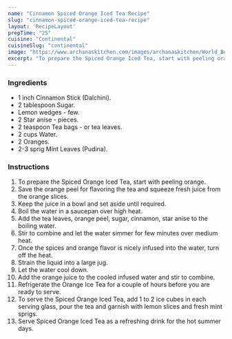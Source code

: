 ---
name: "Cinnamon Spiced Orange Iced Tea Recipe"
slug: "cinnamon-spiced-orange-iced-tea-recipe"
layout: 'RecipeLayout'
prepTime: "25"
cuisine: "Continental"
cuisineSlug: "continental"
image: "https://www.archanaskitchen.com/images/archanaskitchen/World_Beverages/Spiced_Orange_Iced_Tea_Recipe-1-2.jpg"
excerpt: "To prepare the Spiced Orange Iced Tea, start with peeling orange"
---

### Ingredients

- 1 inch Cinnamon Stick (Dalchini).
- 2 tablespoon Sugar.
- Lemon wedges - few.
- 2 Star anise - pieces.
- 2 teaspoon Tea bags - or tea leaves.
- 2 cups Water.
- 2 Oranges.
- 2-3 sprig Mint Leaves (Pudina).

### Instructions

1. To prepare the Spiced Orange Iced Tea, start with peeling orange.
1. Save the orange peel for flavoring the tea and squeeze fresh juice from the orange slices.
1. Keep the juice in a bowl and set aside until required.
1. Boil the water in a saucepan over high heat.
1. Add the tea leaves, orange peel, sugar, cinnamon, star anise to the boiling water.
1. Stir to combine and let the water simmer for few minutes over medium heat.
1. Once the spices and orange flavor is nicely infused into the water, turn off the heat.
1. Strain the liquid into a large jug.
1. Let the water cool down.
1. Add the orange juice to the cooled infused water and stir to combine.
1. Refrigerate the Orange Ice Tea for a couple of hours before you are ready to serve.
1. To serve the Spiced Orange Iced Tea, add 1 to 2 ice cubes in each serving glass, pour the tea and garnish with lemon slices and fresh mint sprigs.
1. Serve Spiced Orange Iced Tea as a refreshing drink for the hot summer days.

